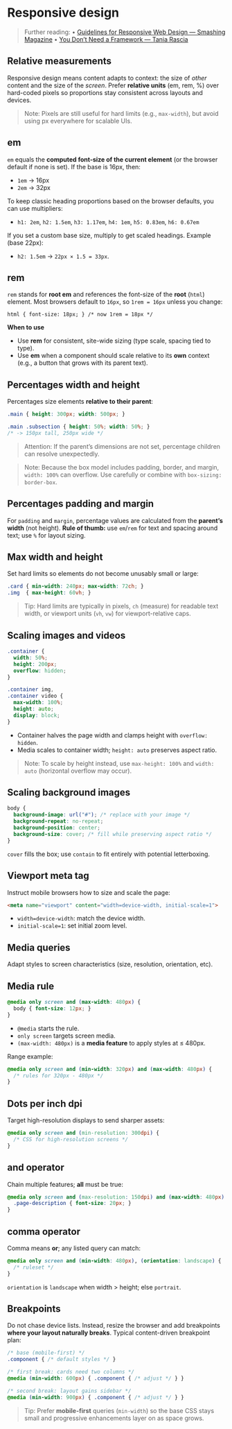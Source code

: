 # Responsive design

> Further reading:
> • [Guidelines for Responsive Web Design — Smashing Magazine](https://www.smashingmagazine.com/2011/01/guidelines-for-responsive-web-design/)
> • [You Don’t Need a Framework — Tania Rascia](https://www.taniarascia.com/you-dont-need-a-framework/)


<ResponsiveUnitsDemo />

## Relative measurements
Responsive design means content adapts to context: the size of *other* content and the size of the *screen*. Prefer **relative units** (em, rem, %) over hard-coded pixels so proportions stay consistent across layouts and devices.

> Note: Pixels are still useful for hard limits (e.g., `max-width`), but avoid using px everywhere for scalable UIs.

## em
`em` equals the **computed font-size of the current element** (or the browser default if none is set). If the base is 16px, then:
- `1em` → 16px
- `2em` → 32px

To keep classic heading proportions based on the browser defaults, you can use multipliers:
- `h1: 2em`, `h2: 1.5em`, `h3: 1.17em`, `h4: 1em`, `h5: 0.83em`, `h6: 0.67em`

If you set a custom base size, multiply to get scaled headings. Example (base 22px):
- `h2: 1.5em` → `22px × 1.5 = 33px`.

## rem
`rem` stands for **root em** and references the font-size of the **root** (`html`) element. Most browsers default to `16px`, so `1rem = 16px` unless you change:
~~~
html { font-size: 18px; } /* now 1rem = 18px */
~~~
**When to use**
- Use **rem** for consistent, site-wide sizing (type scale, spacing tied to type).
- Use **em** when a component should scale relative to its **own** context (e.g., a button that grows with its parent text).

## Percentages width and height
Percentages size elements **relative to their parent**:
~~~css
.main { height: 300px; width: 500px; }

.main .subsection { height: 50%; width: 50%; }
/* -> 150px tall, 250px wide */
~~~
> Attention: If the parent’s dimensions are not set, percentage children can resolve unexpectedly.

> Note: Because the box model includes padding, border, and margin, `width: 100%` can overflow. Use carefully or combine with `box-sizing: border-box`.

## Percentages padding and margin
For `padding` and `margin`, percentage values are calculated from the **parent’s width** (not height).
**Rule of thumb:** use `em`/`rem` for text and spacing around text; use `%` for layout sizing.

## Max width and height
Set hard limits so elements do not become unusably small or large:
~~~css
.card { min-width: 240px; max-width: 72ch; }
.img  { max-height: 60vh; }
~~~
> Tip: Hard limits are typically in pixels, `ch` (measure) for readable text width, or viewport units (`vh`, `vw`) for viewport-relative caps.

## Scaling images and videos
~~~css
.container {
  width: 50%;
  height: 200px;
  overflow: hidden;
}

.container img,
.container video {
  max-width: 100%;
  height: auto;
  display: block;
}
~~~
- Container halves the page width and clamps height with `overflow: hidden`.
- Media scales to container width; `height: auto` preserves aspect ratio.

> Note: To scale by height instead, use `max-height: 100%` and `width: auto` (horizontal overflow may occur).

## Scaling background images
~~~css
body {
  background-image: url("#"); /* replace with your image */
  background-repeat: no-repeat;
  background-position: center;
  background-size: cover; /* fill while preserving aspect ratio */
}
~~~
`cover` fills the box; use `contain` to fit entirely with potential letterboxing.

## Viewport meta tag
Instruct mobile browsers how to size and scale the page:
~~~html
<meta name="viewport" content="width=device-width, initial-scale=1">
~~~
- `width=device-width`: match the device width.
- `initial-scale=1`: set initial zoom level.

## Media queries
Adapt styles to screen characteristics (size, resolution, orientation, etc).

## Media rule
~~~css
@media only screen and (max-width: 480px) {
  body { font-size: 12px; }
}
~~~
- `@media` starts the rule.
- `only screen` targets screen media.
- `(max-width: 480px)` is a **media feature** to apply styles at ≤ 480px.

Range example:
~~~css
@media only screen and (min-width: 320px) and (max-width: 480px) {
  /* rules for 320px - 480px */
}
~~~

## Dots per inch dpi
Target high-resolution displays to send sharper assets:
~~~css
@media only screen and (min-resolution: 300dpi) {
  /* CSS for high-resolution screens */
}
~~~

## and operator
Chain multiple features; **all** must be true:
~~~css
@media only screen and (max-resolution: 150dpi) and (max-width: 480px) {
  .page-description { font-size: 20px; }
}
~~~

## comma operator
Comma means **or**; any listed query can match:
~~~css
@media only screen and (min-width: 480px), (orientation: landscape) {
  /* ruleset */
}
~~~
`orientation` is `landscape` when width > height; else `portrait`.

## Breakpoints
Do not chase device lists. Instead, resize the browser and add breakpoints **where your layout naturally breaks**.
Typical content-driven breakpoint plan:
~~~css
/* base (mobile-first) */
.component { /* default styles */ }

/* first break: cards need two columns */
@media (min-width: 600px) { .component { /* adjust */ } }

/* second break: layout gains sidebar */
@media (min-width: 900px) { .component { /* adjust */ } }
~~~

> Tip: Prefer **mobile-first** queries (`min-width`) so the base CSS stays small and progressive enhancements layer on as space grows.